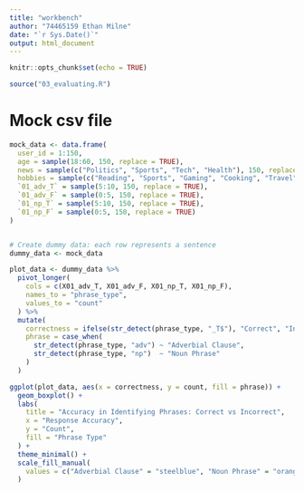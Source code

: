 ```yaml
---
title: "workbench"
author: "74465159 Ethan Milne"
date: "`r Sys.Date()`"
output: html_document
---
```


```r
knitr::opts_chunk$set(echo = TRUE)
```

```r
source("03_evaluating.R")
```

# Mock csv file
```r

mock_data <- data.frame(
  user_id = 1:150,
  age = sample(18:60, 150, replace = TRUE),
  news = sample(c("Politics", "Sports", "Tech", "Health"), 150, replace = TRUE),
  hobbies = sample(c("Reading", "Sports", "Gaming", "Cooking", "Travel"), 150, replace = TRUE),
  `01_adv_T` = sample(5:10, 150, replace = TRUE),
  `01_adv_F` = sample(0:5, 150, replace = TRUE),
  `01_np_T` = sample(5:10, 150, replace = TRUE),
  `01_np_F` = sample(0:5, 150, replace = TRUE)
)


# Create dummy data: each row represents a sentence
dummy_data <- mock_data

```


```r
plot_data <- dummy_data %>%
  pivot_longer(
    cols = c(X01_adv_T, X01_adv_F, X01_np_T, X01_np_F),
    names_to = "phrase_type",
    values_to = "count"
  ) %>%
  mutate(
    correctness = ifelse(str_detect(phrase_type, "_T$"), "Correct", "Incorrect"),
    phrase = case_when(
      str_detect(phrase_type, "adv") ~ "Adverbial Clause",
      str_detect(phrase_type, "np")  ~ "Noun Phrase"
    )
  )

ggplot(plot_data, aes(x = correctness, y = count, fill = phrase)) +
  geom_boxplot() +
  labs(
    title = "Accuracy in Identifying Phrases: Correct vs Incorrect",
    x = "Response Accuracy",
    y = "Count",
    fill = "Phrase Type"
  ) +
  theme_minimal() +
  scale_fill_manual(
    values = c("Adverbial Clause" = "steelblue", "Noun Phrase" = "orange")
  )

```
